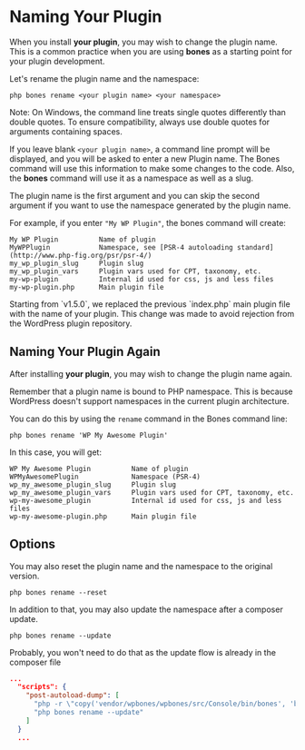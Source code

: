 
# Naming Your Plugin

When you install **your plugin**, you may wish to change the plugin name. This is a common practice when you are using **bones** as a starting point for your plugin development.

Let's rename the plugin name and the namespace:

```shell copy
php bones rename <your plugin name> <your namespace>
```

<Callout type="info">
Note: On Windows, the command line treats single quotes differently than double quotes. To ensure compatibility, always use double quotes for arguments containing spaces.
</Callout>

If you leave blank `<your plugin name>`, a command line prompt will be displayed, and you will be asked to enter a new Plugin name. The Bones command will use this information to make some changes to the code. Also, the **bones** command will use it as a namespace as well as a slug. 

<Callout type="info">
The plugin name is the first argument and you can skip the second argument if you want to use the namespace generated by the plugin name.
</Callout>


For example, if you enter `"My WP Plugin"`, the bones command will create:

```
My WP Plugin          Name of plugin
MyWPPlugin            Namespace, see [PSR-4 autoloading standard](http://www.php-fig.org/psr/psr-4/)
my_wp_plugin_slug     Plugin slug
my_wp_plugin_vars     Plugin vars used for CPT, taxonomy, etc.
my-wp-plugin          Internal id used for css, js and less files
my-wp-plugin.php      Main plugin file
```

<Callout type="info">
Starting from `v1.5.0`, we replaced the previous `index.php` main plugin file with the name of your plugin. This change was made to avoid rejection from the WordPress plugin repository.
</Callout>

## Naming Your Plugin Again

After installing **your plugin**, you may wish to change the plugin name again.

<Callout type="warning">
Remember that a plugin name is bound to PHP namespace. This is because WordPress doesn't support namespaces in the current plugin architecture.
</Callout>


You can do this by using the `rename` command in the Bones command line:

```shell copy
php bones rename 'WP My Awesome Plugin'
```

In this case, you will get:

```
WP My Awesome Plugin          Name of plugin
WPMyAwesomePlugin             Namespace (PSR-4)
wp_my_awesome_plugin_slug     Plugin slug
wp_my_awesome_plugin_vars     Plugin vars used for CPT, taxonomy, etc.
wp-my-awesome_plugin          Internal id used for css, js and less files
wp-my-awesome-plugin.php      Main plugin file
```

## Options

You may also reset the plugin name and the namespace to the original version.

```shell copy
php bones rename --reset
```

In addition to that, you may also update the namespace after a composer update.

```shell copy
php bones rename --update
```

<Callout type="info">
Probably, you won't need to do that as the update flow is already in the composer file
</Callout>


```json copy
...
  "scripts": {
    "post-autoload-dump": [
      "php -r \"copy('vendor/wpbones/wpbones/src/Console/bin/bones', 'bones');\"",
      "php bones rename --update"
    ]
  }
  ...
```

